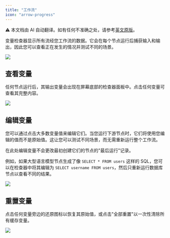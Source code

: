 ```yaml
---
title: "工作流"
icon: "arrow-progress"
---
```


<Note> ⚠️ 本文档由 AI 自动翻译。如有任何不准确之处，请参考[英文原版](/en/documentation/pages/debug/variable-inspect)。</Note>


变量检查器显示所有流经您工作流的数据。它会在每个节点运行后捕获输入和输出，因此您可以查看正在发生的情况并测试不同的场景。

![](https://assets-docs.dify.ai/2025/06/38f26d7339f64abfdfb6955b1c34f4ae.png)

## 查看变量

任何节点运行后，其输出变量会出现在屏幕底部的检查器面板中。点击任何变量可查看其完整内容。

![](https://assets-docs.dify.ai/2025/06/94a4741c25204db5fd1281ec475093d9.png)

## 编辑变量

您可以通过点击大多数变量值来编辑它们。当您运行下游节点时，它们将使用您编辑的值而不是原始值。这让您可以测试不同场景，而无需重新运行整个工作流。

<Info>
在此处编辑变量不会更改最初创建它们的节点的"最后运行"记录。
</Info>

例如，如果大型语言模型节点生成了像 `SELECT * FROM users` 这样的 SQL，您可以在检查器中将其编辑为 `SELECT username FROM users`，然后只重新运行数据库节点以查看不同的结果。

![](https://assets-docs.dify.ai/2025/06/fb8c49fc0c8c63866f1a9379e8752d9e.png)

## 重置变量

点击任何变量旁边的还原图标以恢复其原始值，或点击"全部重置"以一次性清除所有缓存变量。

![](https://assets-docs.dify.ai/2025/06/b713290543a0feb95ecab65336e97483.png)